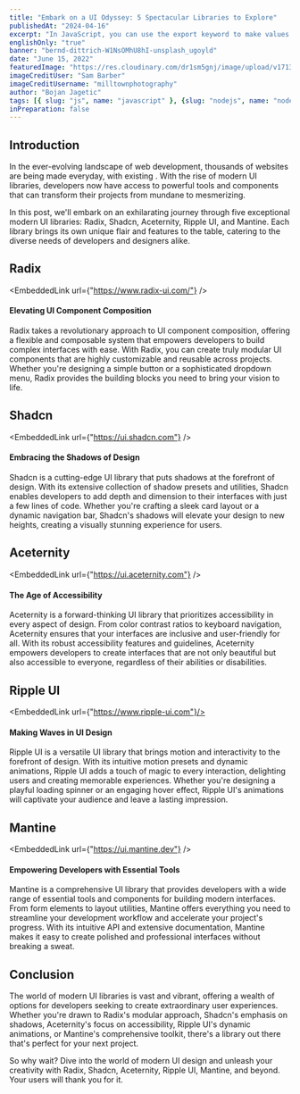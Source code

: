 ```yaml
---
title: "Embark on a UI Odyssey: 5 Spectacular Libraries to Explore"
publishedAt: "2024-04-16"
excerpt: "In JavaScript, you can use the export keyword to make values and functions available for use in other files. There are two ways to use export: as a named export or as a default export."
englishOnly: "true"
banner: "bernd-dittrich-W1NsOMhU8hI-unsplash_ugoyld"
date: "June 15, 2022"
featuredImage: "https://res.cloudinary.com/dr1sm5gnj/image/upload/v1713280269/igutech/blogs/daniel-korpai-mxPiMiz7KCo-unsplash_kozpmx.jpg"
imageCreditUser: "Sam Barber"
imageCreditUsername: "milltownphotography"
author: "Bojan Jagetic"
tags: [{ slug: "js", name: "javascript" }, {slug: "nodejs", name: "nodejs"}]
inPreparation: false
---
```

## Introduction

In the ever-evolving landscape of web development, thousands of websites are being made everyday, with existing . With the rise of modern UI libraries, developers now have access to powerful tools and components that can transform their projects from mundane to mesmerizing.

In this post, we'll embark on an exhilarating journey through five exceptional modern UI libraries: Radix, Shadcn, Aceternity, Ripple UI, and Mantine. Each library brings its own unique flair and features to the table, catering to the diverse needs of developers and designers alike.


## Radix

<EmbeddedLink url={"https://www.radix-ui.com/"} /> 
#### Elevating UI Component Composition

Radix takes a revolutionary approach to UI component composition, offering a flexible and composable system that empowers developers to build complex interfaces with ease. With Radix, you can create truly modular UI components that are highly customizable and reusable across projects. Whether you're designing a simple button or a sophisticated dropdown menu, Radix provides the building blocks you need to bring your vision to life.


## Shadcn

<EmbeddedLink url={"https://ui.shadcn.com"} /> 

#### Embracing the Shadows of Design

Shadcn is a cutting-edge UI library that puts shadows at the forefront of design. With its extensive collection of shadow presets and utilities, Shadcn enables developers to add depth and dimension to their interfaces with just a few lines of code. Whether you're crafting a sleek card layout or a dynamic navigation bar, Shadcn's shadows will elevate your design to new heights, creating a visually stunning experience for users.

## Aceternity
<EmbeddedLink url={"https://ui.aceternity.com"} /> 
#### The Age of Accessibility

Aceternity is a forward-thinking UI library that prioritizes accessibility in every aspect of design. From color contrast ratios to keyboard navigation, Aceternity ensures that your interfaces are inclusive and user-friendly for all. With its robust accessibility features and guidelines, Aceternity empowers developers to create interfaces that are not only beautiful but also accessible to everyone, regardless of their abilities or disabilities.


## Ripple UI

<EmbeddedLink url={"https://www.ripple-ui.com"}/> 
#### Making Waves in UI Design

Ripple UI is a versatile UI library that brings motion and interactivity to the forefront of design. With its intuitive motion presets and dynamic animations, Ripple UI adds a touch of magic to every interaction, delighting users and creating memorable experiences. Whether you're designing a playful loading spinner or an engaging hover effect, Ripple UI's animations will captivate your audience and leave a lasting impression.



## Mantine

<EmbeddedLink url={"https://ui.mantine.dev"} /> 
#### Empowering Developers with Essential Tools

Mantine is a comprehensive UI library that provides developers with a wide range of essential tools and components for building modern interfaces. From form elements to layout utilities, Mantine offers everything you need to streamline your development workflow and accelerate your project's progress. With its intuitive API and extensive documentation, Mantine makes it easy to create polished and professional interfaces without breaking a sweat.

## Conclusion

The world of modern UI libraries is vast and vibrant, offering a wealth of options for developers seeking to create extraordinary user experiences. Whether you're drawn to Radix's modular approach, Shadcn's emphasis on shadows, Aceternity's focus on accessibility, Ripple UI's dynamic animations, or Mantine's comprehensive toolkit, there's a library out there that's perfect for your next project.

So why wait? Dive into the world of modern UI design and unleash your creativity with Radix, Shadcn, Aceternity, Ripple UI, Mantine, and beyond. Your users will thank you for it.